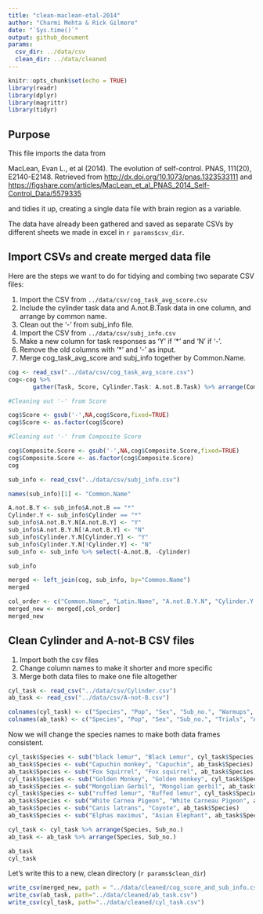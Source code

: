 ```yaml
---
title: "clean-maclean-etal-2014"
author: "Charmi Mehta & Rick Gilmore"
date: "`Sys.time()`"
output: github_document
params:
  csv_dir: ../data/csv
  clean_dir: ../data/cleaned
---
```


```r
knitr::opts_chunk$set(echo = TRUE)
library(readr)
library(dplyr)
library(magrittr)
library(tidyr)
```

## Purpose

This file imports the data from 

MacLean, Evan L., et al (2014). The evolution of self-control. PNAS, 111(20), E2140-E2148. Retrieved from <http://dx.doi.org/10.1073/pnas.1323533111> and <https://figshare.com/articles/MacLean_et_al_PNAS_2014_Self-Control_Data/5579335>

and tidies it up, creating a single data file with brain region as a variable.

The data have already been gathered and saved as separate CSVs by different sheets we made in excel in `r params$csv_dir`.

## Import CSVs and create merged data file

Here are the steps we want to do for tidying and combing two separate CSV files:

1. Import the CSV from `../data/csv/cog_task_avg_score.csv`
2. Include the cylinder task data and A.not.B.Task data in one column, and arrange by common name.
3. Clean out the '-' from subj_info file.
4. Import the CSV from `../data/csv/subj_info.csv`
5. Make a new column for task responses as 'Y' if '*' and 'N' if '-'.
6. Remove the old columns with '*' and '-' as input.
7. Merge cog_task_avg_score and subj_info together by Common.Name.


```r
cog <- read_csv("../data/csv/cog_task_avg_score.csv")
cog<-cog %>%
       gather(Task, Score, Cylinder.Task: A.not.B.Task) %>% arrange(Common.Name)

#Cleaning out '-' from Score

cog$Score <- gsub('-',NA,cog$Score,fixed=TRUE)
cog$Score <- as.factor(cog$Score)

#Cleaning out '-' from Composite Score

cog$Composite.Score <- gsub('-',NA,cog$Composite.Score,fixed=TRUE)
cog$Composite.Score <- as.factor(cog$Composite.Score)
cog
```

```r
sub_info <- read_csv("../data/csv/subj_info.csv")

names(sub_info)[1] <- "Common.Name"

A.not.B.Y <- sub_info$A.not.B == "*"
Cylinder.Y <- sub_info$Cylinder == "*"
sub_info$A.not.B.Y.N[A.not.B.Y] <- "Y"
sub_info$A.not.B.Y.N[!A.not.B.Y] <- "N"
sub_info$Cylinder.Y.N[Cylinder.Y] <- "Y"
sub_info$Cylinder.Y.N[!Cylinder.Y] <- "N"
sub_info <- sub_info %>% select(-A.not.B, -Cylinder)

sub_info
```

```r

merged <- left_join(cog, sub_info, by="Common.Name")
merged

```

```r

col_order <- c("Common.Name", "Latin.Name", "A.not.B.Y.N", "Cylinder.Y.N", "Task", "Score", "Composite.Score", "Sex", "Age", "Population", "Subject")
merged_new <- merged[,col_order]
merged_new

```

## Clean Cylinder and A-not-B CSV files

1. Import both the csv files
2. Change column names to make it shorter and more specific
3. Merge both data files to make one file altogether

```r

cyl_task <- read_csv("../data/csv/Cylinder.csv")
ab_task <- read_csv("../data/csv/A-not-B.csv")

colnames(cyl_task) <- c("Species", "Pop", "Sex", "Sub_no.", "Warmups", "Test_percent_correct", "first_corr", "second_corr")
colnames(ab_task) <- c("Species", "Pop", "Sex", "Sub_no.", "Trials", "Accuracy")

```

Now we will change the species names to make both data frames consistent.

```r

cyl_task$Species <- sub("black lemur", "Black Lemur", cyl_task$Species)
ab_task$Species <- sub("Capuchin monkey", "Capuchin", ab_task$Species)
ab_task$Species <- sub("Fox Squirrel", "Fox squirrel", ab_task$Species)
cyl_task$Species <- sub("Golden Monkey", "Golden monkey", cyl_task$Species)
ab_task$Species <- sub("Mongolian Gerbil", "Mongolian gerbil", ab_task$Species)
cyl_task$Species <- sub("ruffed lemur", "Ruffed lemur", cyl_task$Species)
ab_task$Species <- sub("White Carnea Pigeon", "White Carneau Pigeon", ab_task$Species)
ab_task$Species <- sub("Canis latrans", "Coyote", ab_task$Species)
ab_task$Species <- sub("Elphas maximus", "Asian Elephant", ab_task$Species)

cyl_task <- cyl_task %>% arrange(Species, Sub_no.)
ab_task <- ab_task %>% arrange(Species, Sub_no.)

ab_task
cyl_task
```

Let's write this to a new, clean directory (`r params$clean_dir`)

```r
write_csv(merged_new, path = "../data/cleaned/cog_score_and_sub_info.csv")
write_csv(ab_task, path="../data/cleaned/ab_task.csv")
write_csv(cyl_task, path="../data/cleaned/cyl_task.csv")
```
